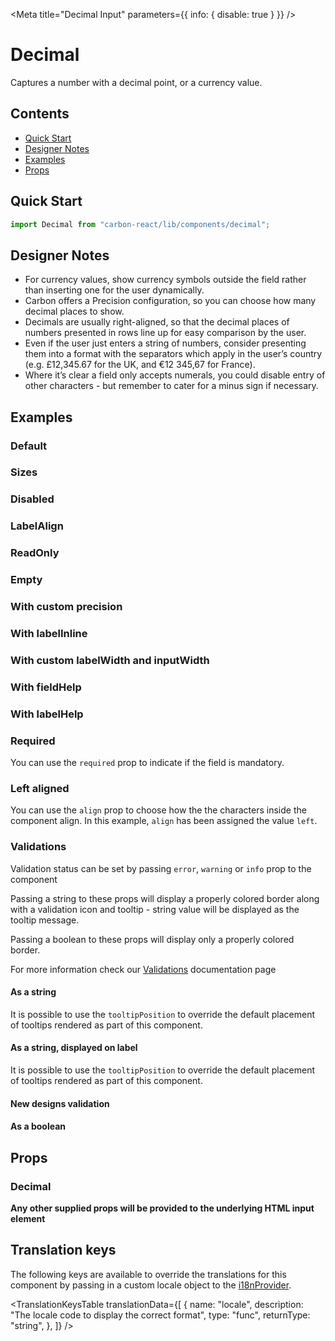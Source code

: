 

<Meta title="Decimal Input" parameters={{ info: { disable: true } }} />

# Decimal

Captures a number with a decimal point, or a currency value.

## Contents

- [Quick Start](#quick-start)
- [Designer Notes](#designer-notes)
- [Examples](#examples)
- [Props](#props)

## Quick Start

```javascript
import Decimal from "carbon-react/lib/components/decimal";
```

## Designer Notes

- For currency values, show currency symbols outside the field rather than inserting one for the user dynamically.
- Carbon offers a Precision configuration, so you can choose how many decimal places to show.
- Decimals are usually right-aligned, so that the decimal places of numbers presented in rows line up for easy comparison by the user.
- Even if the user just enters a string of numbers, consider presenting them into a format with the separators which apply in the user’s country (e.g. £12,345.67 for the UK, and €12 345,67 for France).
- Where it’s clear a field only accepts numerals, you could disable entry of other characters - but remember to cater for a minus sign if necessary.

## Examples

### Default

<Canvas>
  <Story name="default" story={stories.DefaultStory} />
</Canvas>

### Sizes

<Canvas>
  <Story name="sizes" story={stories.Sizes} />
</Canvas>

### Disabled

<Canvas>
  <Story name="disabled" story={stories.Disabled} />
</Canvas>

### LabelAlign

<Canvas>
  <Story name="labelAlign" story={stories.LabelAlign} />
</Canvas>

### ReadOnly

<Canvas>
  <Story name="readOnly" story={stories.ReadOnly} />
</Canvas>

### Empty

<Canvas>
  <Story name="empty" story={stories.Empty} />
</Canvas>

### With custom precision

<Canvas>
  <Story name="with custom precision" story={stories.WithCustomPrecision} />
</Canvas>

### With labelInline

<Canvas>
  <Story name="with labelInline" story={stories.LabelInline} />
</Canvas>

### With custom labelWidth and inputWidth

<Canvas>
  <Story
    name="with custom labelWidth and inputWidth"
    story={stories.WithCustomLabelWidthAndInputWidth}
  />
</Canvas>

### With fieldHelp

<Canvas>
  <Story name="with fieldHelp" story={stories.WithFieldHelp} />
</Canvas>

### With labelHelp

<Canvas>
  <Story name="with labelHelp" story={stories.WithLabelHelp} />
</Canvas>

### Required

You can use the `required` prop to indicate if the field is mandatory.

<Canvas>
  <Story name="required" story={stories.Required} />
</Canvas>

### Left aligned

You can use the `align` prop to choose how the the characters inside the component align.
In this example, `align` has been assigned the value `left`.

<Canvas>
  <Story name="left aligned" story={stories.LeftAligned} />
</Canvas>

### Validations

Validation status can be set by passing `error`, `warning` or `info` prop to the component

Passing a string to these props will display a properly colored border along with a validation icon and tooltip - string value will be displayed as the tooltip message.

Passing a boolean to these props will display only a properly colored border.

For more information check our [Validations](?path=/docs/documentation-validations--page "Validations") documentation page

#### As a string

<Canvas>
  <Story
    name="validations - string - component"
    story={stories.ValidationsStringComponent}
  />
</Canvas>

It is possible to use the `tooltipPosition` to override the default placement of tooltips rendered as part of this component.

<Canvas>
  <Story
    name="validations - string - with tooltipPosition overriden - component"
    story={stories.ValidationsTooltip}
  />
</Canvas>

#### As a string, displayed on label

<Canvas>
  <Story
    name="validations - string - label"
    story={stories.ValidationsStringLabel}
  />
</Canvas>

It is possible to use the `tooltipPosition` to override the default placement of tooltips rendered as part of this component.

<Canvas>
  <Story
    name="validations - string - with tooltipPosition overriden - label"
    story={stories.ValidationsTooltipLabel}
  />
</Canvas>

#### New designs validation

<Canvas>
  <Story
    name="validations - string - new design"
    story={stories.ValidationsRedesign}
  />
</Canvas>

#### As a boolean

<Canvas>
  <Story name="validations - boolean" story={stories.ValidationsBoolean} />
</Canvas>

## Props

### Decimal

<StyledSystemProps of={Decimal} noHeader margin />

**Any other supplied props will be provided to the underlying HTML input element**

## Translation keys

The following keys are available to override the translations for this component by passing in a custom locale object to the
[i18nProvider](https://carbon.sage.com/?path=/story/documentation-i18n--page).

<TranslationKeysTable
  translationData={[
    {
      name: "locale",
      description: "The locale code to display the correct format",
      type: "func",
      returnType: "string",
    },
  ]}
/>
